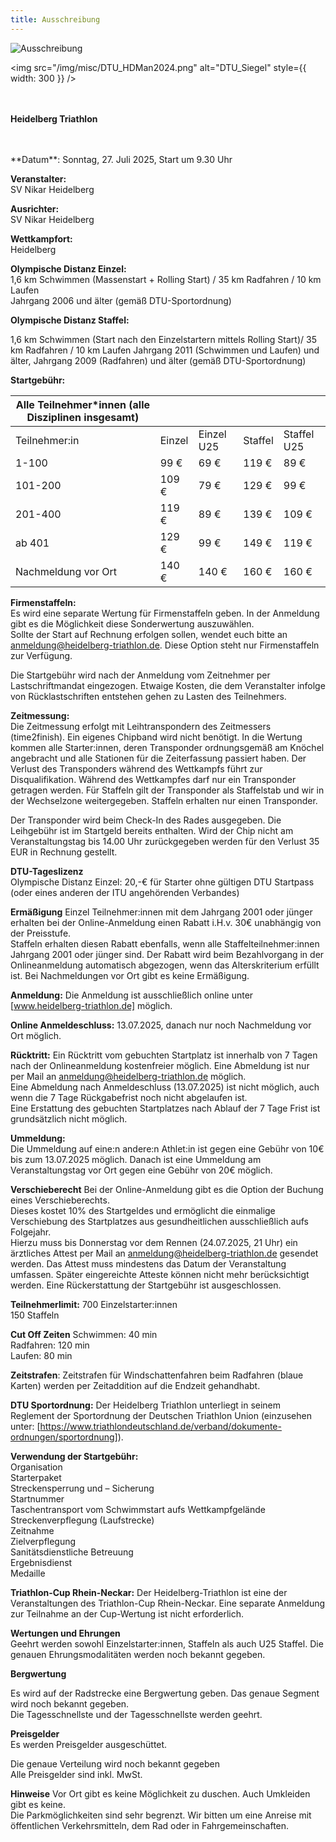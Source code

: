 ```yaml
---
title: Ausschreibung
---
```


![Ausschreibung](/img/banner/Ausschreibung.jpeg)

<img
  src="/img/misc/DTU_HDMan2024.png"
  alt="DTU_Siegel"
  style={{ width: 300 }}
/>
<br />
<br />
<br />

**Heidelberg Triathlon**

<br />
<br />
**Datum**: Sonntag, 27. Juli 2025, Start um 9.30 Uhr

**Veranstalter:**  
SV Nikar Heidelberg

**Ausrichter:**  
SV Nikar Heidelberg

**Wettkampfort:**  
Heidelberg

**Olympische Distanz Einzel:**  
1,6 km Schwimmen (Massenstart + Rolling Start) / 35 km Radfahren / 10 km Laufen  
Jahrgang 2006 und älter (gemäß DTU-Sportordnung)

**Olympische Distanz Staffel:**

1,6 km Schwimmen (Start nach den Einzelstartern mittels
Rolling Start)/ 35 km Radfahren / 10 km Laufen Jahrgang 2011 (Schwimmen und Laufen)
und älter, Jahrgang 2009 (Radfahren) und älter (gemäß DTU-Sportordnung)

**Startgebühr:**

| Alle Teilnehmer\*innen (alle Disziplinen insgesamt) |        |            |         |             |
| --------------------------------------------------- | ------ | ---------- | ------- | ----------- |
| Teilnehmer:in                                       | Einzel | Einzel U25 | Staffel | Staffel U25 |
| 1-100                                               | 99 €   | 69 €       | 119 €   | 89 €        |
| 101-200                                             | 109 €  | 79 €       | 129 €   | 99 €        |
| 201-400                                             | 119 €  | 89 €       | 139 €   | 109 €       |
| ab 401                                              | 129 €  | 99 €       | 149 €   | 119 €       |
| Nachmeldung vor Ort                                 | 140 €  | 140 €      | 160 €   | 160 €       |

**Firmenstaffeln:**  
Es wird eine separate Wertung für Firmenstaffeln geben. In der Anmeldung gibt es die Möglichkeit diese Sonderwertung auszuwählen.  
Sollte der Start auf Rechnung erfolgen sollen, wendet euch bitte an [anmeldung@heidelberg-triathlon.de](mailto:anmeldung@heidelberg-triathlon.de). Diese Option steht nur Firmenstaffeln zur Verfügung.

Die Startgebühr wird nach der Anmeldung vom Zeitnehmer per Lastschriftmandat eingezogen. Etwaige Kosten, die dem Veranstalter infolge von Rücklastschriften entstehen gehen zu Lasten des Teilnehmers.

**Zeitmessung:**  
Die Zeitmessung erfolgt mit Leihtranspondern des Zeitmessers (time2finish). Ein eigenes Chipband wird nicht benötigt. In die Wertung kommen alle Starter:innen, deren Transponder ordnungsgemäß am Knöchel angebracht und alle Stationen für die Zeiterfassung passiert haben. Der Verlust des Transponders während des Wettkampfs führt zur Disqualifikation. Während des Wettkampfes darf nur ein Transponder getragen werden. Für Staffeln gilt der Transponder als Staffelstab und wir in der Wechselzone weitergegeben. Staffeln erhalten nur einen Transponder.

Der Transponder wird beim Check-In des Rades ausgegeben. Die Leihgebühr ist im Startgeld bereits enthalten. Wird der Chip nicht am Veranstaltungstag bis 14.00 Uhr zurückgegeben werden für den Verlust 35 EUR in Rechnung gestellt.

**DTU-Tageslizenz**  
Olympische Distanz Einzel: 20,-€ für Starter ohne gültigen DTU Startpass (oder eines anderen der ITU angehörenden Verbandes)

**Ermäßigung**
Einzel Teilnehmer:innen mit dem Jahrgang 2001 oder jünger erhalten bei der Online-Anmeldung einen Rabatt i.H.v. 30€ unabhängig von der Preisstufe.  
Staffeln erhalten diesen Rabatt ebenfalls, wenn alle Staffelteilnehmer:innen Jahrgang 2001 oder jünger sind. Der Rabatt wird beim Bezahlvorgang in der Onlineanmeldung automatisch abgezogen, wenn das Alterskriterium erfüllt ist. Bei Nachmeldungen vor Ort gibt es keine Ermäßigung.

**Anmeldung:**
Die Anmeldung ist ausschließlich online unter [www.heidelberg-triathlon.de] möglich.

**Online Anmeldeschluss:**
13.07.2025, danach nur noch Nachmeldung vor Ort möglich.

**Rücktritt:**
Ein Rücktritt vom gebuchten Startplatz ist innerhalb von 7 Tagen nach der Onlineanmeldung kostenfreier möglich. Eine Abmeldung ist nur per Mail an [anmeldung@heidelberg-triathlon.de](mailto:anmeldung@heidelberg-triathlon.de) möglich.  
Eine Abmeldung nach Anmeldeschluss (13.07.2025) ist nicht möglich, auch wenn die 7 Tage Rückgabefrist noch nicht abgelaufen ist.  
Eine Erstattung des gebuchten Startplatzes nach Ablauf der 7 Tage Frist ist grundsätzlich nicht möglich.

**Ummeldung:**  
Die Ummeldung auf eine:n andere:n Athlet:in ist gegen eine Gebühr von 10€ bis zum 13.07.2025 möglich. Danach ist eine Ummeldung am Veranstaltungstag vor Ort gegen eine Gebühr von 20€ möglich.

**Verschieberecht**
Bei der Online-Anmeldung gibt es die Option der Buchung eines Verschieberechts.  
Dieses kostet 10% des Startgeldes und ermöglicht die einmalige Verschiebung des Startplatzes aus gesundheitlichen ausschließlich aufs Folgejahr.  
Hierzu muss bis Donnerstag vor dem Rennen (24.07.2025, 21 Uhr) ein ärztliches Attest per Mail an [anmeldung@heidelberg-triathlon.de](mailto:anmeldung@heidelberg-triathlon.de) gesendet werden. Das Attest muss mindestens das Datum der Veranstaltung umfassen. Später eingereichte Atteste können nicht mehr berücksichtigt werden. Eine Rückerstattung der Startgebühr ist ausgeschlossen.

**Teilnehmerlimit:**
700 Einzelstarter:innen  
150 Staffeln

**Cut Off Zeiten**
Schwimmen: 40 min  
Radfahren: 120 min  
Laufen: 80 min

**Zeitstrafen**:
Zeitstrafen für Windschattenfahren beim Radfahren (blaue Karten) werden per Zeitaddition auf die Endzeit gehandhabt.

**DTU Sportordnung:**
Der Heidelberg Triathlon unterliegt in seinem Reglement der Sportordnung der Deutschen Triathlon Union (einzusehen unter: [https://www.triathlondeutschland.de/verband/dokumente-ordnungen/sportordnung]).

**Verwendung der Startgebühr:**  
Organisation  
Starterpaket  
Streckensperrung und – Sicherung  
Startnummer  
Taschentransport vom Schwimmstart aufs Wettkampfgelände  
Streckenverpflegung (Laufstrecke)  
Zeitnahme  
Zielverpflegung  
Sanitätsdienstliche Betreuung  
Ergebnisdienst  
Medaille

**Triathlon-Cup Rhein-Neckar:**
Der Heidelberg-Triathlon ist eine der Veranstaltungen des Triathlon-Cup Rhein-Neckar. Eine separate Anmeldung zur Teilnahme an der Cup-Wertung ist nicht erforderlich.

**Wertungen und Ehrungen**  
Geehrt werden sowohl Einzelstarter:innen, Staffeln als auch U25 Staffel. Die genauen Ehrungsmodalitäten werden noch bekannt gegeben.

**Bergwertung**

Es wird auf der Radstrecke eine Bergwertung geben. Das genaue Segment wird noch bekannt gegeben.  
Die Tagesschnellste und der Tagesschnellste werden geehrt.

**Preisgelder**  
Es werden Preisgelder ausgeschüttet.

Die genaue Verteilung wird noch bekannt gegeben  
Alle Preisgelder sind inkl. MwSt.

**Hinweise**
Vor Ort gibt es keine Möglichkeit zu duschen. Auch Umkleiden gibt es keine.  
Die Parkmöglichkeiten sind sehr begrenzt. Wir bitten um eine Anreise mit öffentlichen Verkehrsmitteln, dem Rad oder in Fahrgemeinschaften.
